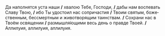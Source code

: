 Да наполнятся уста наши **/** хвалою Тебе, Госпо­ди, **/** дабы нам воспевать Славу Твою, **/** ибо Ты удостоил нас сопричастия **/** Твоим святым, бо­же­ст­венным, бес­смер­т­ным и животворящим та­инст­вам. **/** Сохрани нас в Твоём освящении **/** размышля́ющими весь день о прав­де Твоей. **/** Аллилуия, аллилуия, аллилуия.

